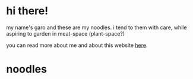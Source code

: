 
# hi there!

my name's garo and these are my noodles. i tend to them with care, while aspiring to garden in meat-space (plant-space?)

you can read more about me and about this website [here](/about).

# noodles

<Noodles />